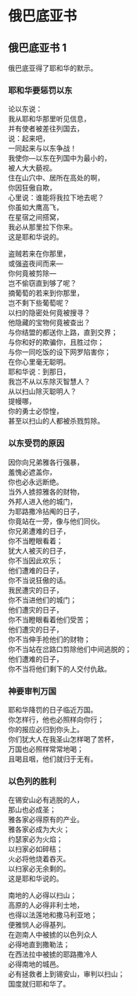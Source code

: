 
# 俄巴底亚书


## 俄巴底亚书 1

<Pn>俄巴底亚</Pn>得了耶和华的默示。<br/>


### 耶和华要惩罚以东

论<Pn>以东</Pn>说：<br/>
我从耶和华那里听见信息，<br/>
并有使者被差往列国去，<br/>
<Add>说</Add>：起来吧，<br/>
一同起来与<Pn>以东</Pn>争战！<br/>
我使你—<Pn>以东</Pn>在列国中为最小的，<br/>
被人大大藐视。<br/>
住在山穴中、居所在高处的啊，<br/>
你因狂傲自欺，<br/>
心里说：谁能将我拉下地去呢？<br/>
你虽如大鹰高飞，<br/>
在星宿之间搭窝，<br/>
我必从那里拉下你来。<br/>
这是耶和华说的。<br/>


盗贼若来在你那里，<br/>
或强盗夜间而来—<br/>
你何竟被剪除—<br/>
岂不偷窃直到够了呢？<br/>
摘葡萄的若来到你那里，<br/>
岂不剩下些葡萄呢？<br/>
<Pn>以扫</Pn><Add>的隐密处</Add>何竟被搜寻？<br/>
他隐藏的宝物何竟被查出？<br/>
与你结盟的都送你上路，直到交界；<br/>
与你和好的欺骗你，且胜过你；<br/>
与你一同吃饭的设下网罗陷害你；<br/>
在你心里毫无聪明。<br/>
耶和华说：到那日，<br/>
我岂不从<Pn>以东</Pn>除灭智慧人？<br/>
从<Pn>以扫山</Pn>除灭聪明人？<br/>
<Pn>提幔</Pn>哪，<br/>
你的勇士必惊惶，<br/>
甚至<Pn>以扫山</Pn>的人都被杀戮剪除。<br/>


### 以东受罚的原因

因你向兄弟<Pn>雅各</Pn>行强暴，<br/>
羞愧必遮盖你，<br/>
你也必永远断绝。<br/>
当外人掳掠<Pn>雅各</Pn>的财物，<br/>
外邦人进入他的城门，<br/>
为<Pn>耶路撒冷</Pn>拈阄的日子，<br/>
你竟站在一旁，像与他们同伙。<br/>
你兄弟遭难的日子，<br/>
你不当瞪眼看着；<br/>
<Pn>犹大</Pn>人被灭的日子，<br/>
你不当因此欢乐；<br/>
他们遭难的日子，<br/>
你不当说狂傲的话。<br/>
我民遭灾的日子，<br/>
你不当进他们的城门；<br/>
他们遭灾的日子，<br/>
你不当瞪眼看着他们受苦；<br/>
他们遭灾的日子，<br/>
你不当伸手抢他们的财物；<br/>
你不当站在岔路口剪除他们中间逃脱的；<br/>
他们遭难的日子，<br/>
你不当将他们剩下的人交付<Add>仇敌</Add>。<br/>


### 神要审判万国

耶和华降罚的日子临近万国。<br/>
你怎样行，<Add>他</Add>也必照样向你行；<br/>
你的报应必归到你头上。<br/>
你们<Pn>犹大</Pn>人在我圣山怎样喝了<Add>苦杯</Add>，<br/>
万国也必照样常常地喝；<br/>
且喝且咽，他们就归于无有。<br/>


### 以色列的胜利

在<Pn>锡安山</Pn>必有逃脱的人，<br/>
那山也必成圣；<br/>
<Pn>雅各</Pn>家必得原有的产业。<br/>
<Pn>雅各</Pn>家必成为大火；<br/>
<Pn>约瑟</Pn>家必为火焰；<br/>
<Pn>以扫</Pn>家必如碎秸；<br/>
火必将他烧着吞灭。<br/>
<Pn>以扫</Pn>家必无余剩的。<br/>
这是耶和华说的。<br/>


南地的人必得<Pn>以扫山</Pn>；<br/>
高原的人必得<Pn>非利士</Pn>地，<br/>
也得<Pn>以法莲</Pn>地和<Pn>撒马利亚</Pn>地；<br/>
<Pn>便雅悯</Pn>人必得<Pn>基列</Pn>。<br/>
在<Pn>迦南</Pn>人中被掳的<Pn>以色列</Pn>众人<br/>
<Add>必得地</Add>直到<Pn>撒勒法</Pn>；<br/>
在<Pn>西法拉</Pn>中被掳的<Pn>耶路撒冷</Pn>人<br/>
必得南地的城邑。<br/>
必有拯救者上到<Pn>锡安山</Pn>，审判<Pn>以扫山</Pn>；<br/>
国度就归耶和华了。<br/>
